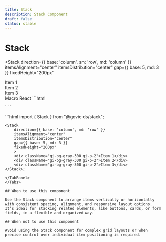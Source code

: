 ```yaml
---
title: Stack
description: Stack Component
draft: false
status: stable
---
```


# Stack

<ComponentStatusBlock componentId="stack" />

<Stack
  direction={{ base: 'column', sm: 'row', md: 'column' }}
  itemsAlignment="center"
  itemsDistribution="center"
  gap={{ base: 5, md: 3 }}
  fixedHeight="200px"
>
  <div className="gi-bg-gray-300 gi-p-2">Item 1</div>
  <div className="gi-bg-gray-300 gi-p-2">Item 2</div>
  <div className="gi-bg-gray-300 gi-p-2">Item 3</div>
</Stack>

<Tabs id="tab1">
   <TabList>
    <TabItem value="tab11" checked>Macro</TabItem>
    <TabItem value="tab12">React</TabItem>
  </TabList>
  <TabPanel value="tab11">
    ```html
   
    ```
  </TabPanel>
  <TabPanel value="tab12">
  ```html
  import { Stack } from "@govie-ds/stack";

    <Stack
        direction={{ base: 'column', md: 'row' }}
        itemsAlignment="center"
        itemsDistribution="center"
        gap={{ base: 5, md: 3 }}
        fixedHeight="200px"
        >
        <div className="gi-bg-gray-300 gi-p-2">Item 1</div>
        <div className="gi-bg-gray-300 gi-p-2">Item 2</div>
        <div className="gi-bg-gray-300 gi-p-2">Item 3</div>
    </Stack>;

```
</TabPanel>
</Tabs>

## When to use this component

Use the Stack component to arrange items vertically or horizontally with consistent spacing, alignment, and responsive layout options. It’s ideal for stacking related elements, like buttons, cards, or form fields, in a flexible and organized way.

## When not to use this component

Avoid using the Stack component for complex grid layouts or when precise control over individual item positioning is required.

```
